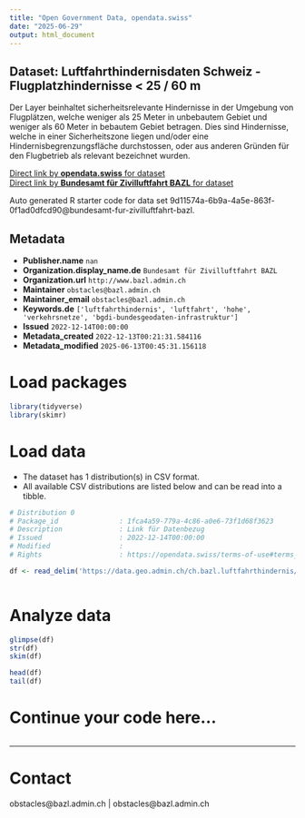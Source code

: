 ```yaml
---
title: "Open Government Data, opendata.swiss"
date: "2025-06-29"
output: html_document
---
```


## Dataset: Luftfahrthindernisdaten Schweiz - Flugplatzhindernisse < 25 / 60 m

Der Layer beinhaltet sicherheitsrelevante Hindernisse in der Umgebung von Flugplätzen, welche weniger als 25 Meter in unbebautem Gebiet und weniger als 60 Meter in bebautem Gebiet betragen. Dies sind Hindernisse, welche in einer Sicherheitszone liegen und/oder eine Hindernisbegrenzungsfläche durchstossen, oder aus anderen Gründen für den Flugbetrieb als relevant bezeichnet wurden.

[Direct link by **opendata.swiss** for dataset](https://opendata.swiss/de/dataset/luftfahrthindernisdaten-schweiz-flugplatzhindernisse-25-60-m)<br>
[Direct link by **Bundesamt für Zivilluftfahrt BAZL** for dataset](https://www.bazl.admin.ch/bazl/de/home/infrastruktur/luftfahrthindernisse/luftfahrtinformationen/digitale-luftfahrthinderniskarten.html)

Auto generated R starter code for data set 9d11574a-6b9a-4a5e-863f-0f1ad0dfcd90@bundesamt-fur-zivilluftfahrt-bazl.

## Metadata

- **Publisher.name** `nan`
- **Organization.display_name.de** `Bundesamt für Zivilluftfahrt BAZL`
- **Organization.url** `http://www.bazl.admin.ch`
- **Maintainer** `obstacles@bazl.admin.ch`
- **Maintainer_email** `obstacles@bazl.admin.ch`
- **Keywords.de** `['luftfahrthindernis', 'luftfahrt', 'hohe', 'verkehrsnetze', 'bgdi-bundesgeodaten-infrastruktur']`
- **Issued** `2022-12-14T00:00:00`
- **Metadata_created** `2022-12-13T00:21:31.584116`
- **Metadata_modified** `2025-06-13T00:45:31.156118`


# Load packages

```r

library(tidyverse)
library(skimr)

```

# Load data

-   The dataset has 1 distribution(s) in CSV format.
-   All available CSV distributions are listed below and can be read into a tibble.

```r

# Distribution 0
# Package_id               : 1fca4a59-779a-4c86-a0e6-73f1d68f3623
# Description              : Link für Datenbezug
# Issued                   : 2022-12-14T00:00:00
# Modified                 : 
# Rights                   : https://opendata.swiss/terms-of-use#terms_by

df <- read_delim('https://data.geo.admin.ch/ch.bazl.luftfahrthindernis/luftfahrthindernis/luftfahrthindernis_4326.csv.zip')



```

# Analyze data

```r

glimpse(df)
str(df)
skim(df)

head(df)
tail(df)

```

# Continue your code here...

```r

```

------------------------------------------------------------------------

# Contact

obstacles@bazl.admin.ch | obstacles@bazl.admin.ch
